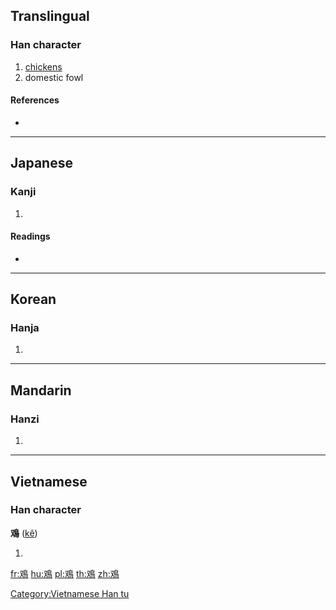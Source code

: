 {{character info/new}}
{{also|雞}}
==Translingual==

===Han character===
{{Han char|rn=196|rad=鳥|as=02|sn=13|four=|canj=EHAF}}

# [[chickens]]
# domestic fowl

====References====
* {{Han ref|kx=1482.021|dkj=46656|hdz=74615.021|uh=9CEE|ud=40174}}

----

==Japanese==

===Kanji===
{{ja-kanji|grade=|rs=鳥02}}

# {{defn|lang=ja|sort=鳥02}}

====Readings====
* {{ja-readings|on=[[けい]] (kei)|kun=[[にわとり]] (niwatori)}}

----

==Korean==

===Hanja===
{{ko-hanja|hangeul=계|eumhun=|rv=gye|mr=kye|y=kyey}}

# {{defn|lang=ko|sort=鳥02}}

----

==Mandarin==

===Hanzi===
{{cmn-hanzi|pin=[[hàn]] ([[han4]]), [[jī]] ([[ji1]])|wg=han<sup>4</sup>, chi<sup>1</sup>}}

# {{defn|lang=cmn|sort=鳥02}}

----

==Vietnamese==

===Han character===
'''鳮''' ([[kê]])

# {{defn|lang=vi}}

[[Category:Vietnamese Han tu]]

[[fr:鳮]]
[[hu:鳮]]
[[pl:鳮]]
[[th:鳮]]
[[zh:鳮]]
